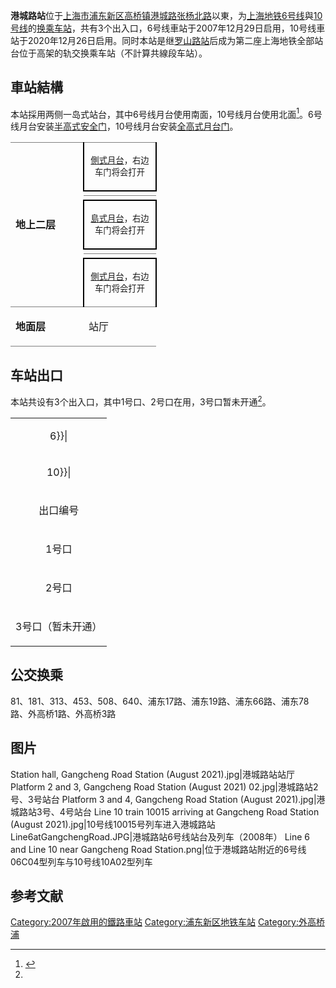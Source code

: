 {{noteTA 
|G1 =Railway}}
{{SH Future infrastructure}}
{{Infobox station
|name = 港城路
|eng_name = Gangcheng Road
|symbol_right =
|linecolour = {{上海地铁颜色|6|yes}}
|linecolour2 = {{上海地铁颜色|10|yes}}
|image = Platform 2 and 3, Gangcheng Road Station (August 2021) 01.jpg
|caption = 港城路站2号、3号站台
|other_name = 
|country = {{PRC}}
|borough = [[上海市|上海市]][[浦东新区|浦东新区]][[高桥镇_(上海市)|高桥镇]]
|address = [[港城路|港城路]]与[[张杨北路|张杨北路]]交叉口东南侧
|coordinates = {{coord|31|21|18|N|121|34|12|E|type:railwaystation}}
|elevation = 
|owned = [[上海申通地铁集团|上海申通地铁集团]]
|operator = [[上海地铁|上海地铁]]
|lines = {{上海地铁线路名|6|SL}}<br/>{{上海地铁线路名|10|SL}}
|distance = 
|platform = 2個[[側式月台|側式月台]]+1個[[島式月台|島式月台]]
|tracks = 4条
|bus_routes = 
|bus_stands = 
|connections = 
|structure = 地上车站
|hall = 地上站厅
|depth = 
|levels = 
|interchange = 站厅换乘、站台换乘
|exits = 3个
|architect = 
|architectural_style = 
|colour = 
|type = 
|status = 运营中
|code = {{上海地铁线路名|10|S}}：L10/33
|classification = 
|website = 
|built = 
|opened = {{上海地铁线路名|6|S}}：{{Start date|2007|12|29|df=y}}<br/>{{上海地铁线路名|10|S}}：{{Start date|2020|12|26|df=y}}
|pass_year = 
|passengers = 
|pass_system = 
|pass_rank = 
|mpassengers = 
|trains = 
|station_hours = 
|hours = 
|first = {{collapsible list
 |title = 　
 |
{{上海地铁线路名|6|S}}
:往{{上海地铁起讫站|6|R}}：5:30
{{上海地铁线路名|10|S}}
:往{{上海地铁起讫站|10|L|虹桥火车站}}：5:27
:往{{上海地铁起讫站|10|L|航中路}}：5:32
:往{{上海地铁起讫站|10|R}}：6:35
}}
|last = {{collapsible list
 |title = 　
 |
{{上海地铁线路名|6|S}}
:往{{上海地铁起讫站|6|R}}：22:30
{{上海地铁线路名|10|S}}
:往{{上海地铁起讫站|10|L|虹桥火车站}}：22:32
:往{{上海地铁起讫站|10|L|航中路}}：22:27
:往{{上海地铁起讫站|10|R}}：23:41
}}
|adjacent = {{adjacent stations|system=上海地铁
|line1=6|right1=外高桥保税区北
|line2=10|left2=高桥|right2=基隆路|note-left2=L10/32|note-mid2=L10/33|note-right2=L10/34}}
|route_map = {{routemap
|inline=1
|legend=track
|map=
\\uhCONTg!~MASKr!~uCONTg\uhCONTg!~MASKl!~uCONTg~~{{Rmri|U}}{{站|高桥||上海市}}
uhSTRc2\uSTR3+l!~lhSTR3+l(r)\uhSTR(l)q\uhSTR(l)q!~MSTR!~MASKrr!~uhSTR(r)!~NULf\uhSTR(l)q!~MSTR!~MASKll!~uhSTR(l)!~NULg\uhCONTfq!~MASKe!~uCONTfq
uSTR+1!~lhSTR+1(r)\uSTRc4\uSTR+l!~lhSTR+l(l)\uhSTR(r)q!~MSTR!~MASKrr!~uhSTR(r)\uhSTR(r)q!~MSTR!~MASKll!~uhSTR(l)\uhCONTfq!~MASKa!~uCONTfq~~{{Rmri|R}}[[港城路车辆段|港城路车辆段]]
uhSTR(r)!~NULf\\uhSTR(l)!~NULg\uhSTR(r)\uhSTR(l)\
uhSTR(r)\uENDEa!~uSTRc2\uABZg3!~lhSTR(l)\uhSTR(r)\uhSTR(l)\
uABZg2!~lhSTR(r)\uABZg+1!~uSTRc3\uSTR+c4!~lhSTR(l)\uhSTR(r)\uhSTR(l)\
uSTR+c1!~lhSTR(r)\uABZg+4\uhSTR(l)\uhSTR(r)\uhSTR(l)\
uhSTR(r)\uSTR\uhSTR(l)\uhSTR(r)\uhSTR(l)\
uSTR2!~lhSTR2(r)\uSTRc3!~uABZg2\uSTR+c3!~lhSTR(l)\uhSTR(r)\uhSTR(l)\
uhSTRc1\uABZg+4!~!~uSTRc1!~lhSTR+4(r)\uABZg+4!~lhSTR(l)\uhSTR(r)\uhSTR(l)\
uSTR+BSr\uSTR+BSl\uSTR+BSr\uSTR+BSl
uSTR+BSr\uSTR+BSl\uSTR+BSr\uSTR+BSl
uSTR+BSr\uSTR+BSl\uSTR+BSr\uSTR+BSl
uhSTR(r)\uhSTR(l)\uSTR+BSr\uSTR+BSl
uhSTR(r)\uhSTR(l)\uSTR+BSr\uSTR+BSl
uhSTR(r)!~NULf\uhSTR(l)!~NULg\uhSTR(r)!~NULf\uhSTR(l)!~NULg
{{站|外高桥保税区北}}{{Rmri|D}}! !uhCONTf!~MASKr!~uCONTf\uhCONTf!~MASKl!~uCONTf\uhCONTf!~MASKr!~uCONTf\uhCONTf!~MASKl!~uCONTf~~{{Rmri|D}}{{站|基隆路}}
}}
}}
'''港城路站'''位于[[上海市|上海市]][[浦东新区|浦东新区]][[高桥镇_(上海市)|高桥镇]][[港城路|港城路]][[张杨北路|张杨北路]]以東，为[[上海地铁|上海地铁]][[上海轨道交通6号线|6号线]]與[[上海轨道交通10号线|10号线]]的[[换乘站|换乘车站]]，共有3个出入口，6号线車站于2007年12月29日启用，10号线車站于2020年12月26日启用。同时本站是继[[罗山路站|罗山路站]]后成为第二座上海地铁全部站台位于高架的轨交换乘车站（不計算共線段车站）。

== 車站結構 ==
本站採用两侧一岛式站台，其中6号线月台使用南面，10号线月台使用北面<ref name=":0">{{Cite web|title=6号线 港城路 - 车站信息|url=http://service.shmetro.com/czxx/index.htm?id=0648&stationname=%E6%B8%AF%E5%9F%8E%E8%B7%AF|access-date=2021-08-21|work=上海地铁}}</ref>。6号线月台安装[[月台閘門|半高式安全门]]，10号线月台安装[[月台幕門|全高式月台门]]。
{|cellspacing=0 cellpadding=3
|style="border-bottom:solid 1px gray;border-top:solid 1px gray;" rowspan=7 width=100|'''地上二层'''
|style="border-right:solid 2px black;border-left:solid 2px black;border-top:solid 1px gray;border-bottom:solid 2px black;" colspan=2|<center><small>[[側式月台|側式月台]]，右边车门将会打开</small></center>
|-
|style="border-bottom:solid 1px gray;" width=100|{{arrow|L}}
|style="border-bottom:solid 1px gray;" width=350|{{上海地铁线路名|10}}往{{站|虹桥火车站}}/{{站|航中路}}<small>（{{站|高桥||上海市}}）</small>
|-
|
|{{split text|{{上海地铁线路名|10}}往{{站|基隆路}}<small>（终点站）</small>|{{arrow|R}}}}
|-
|style="border-top:solid 2px black;border-right:solid 2px black;border-left:solid 2px black;border-bottom:solid 2px black;" colspan=2|<center><small>[[島式月台|島式月台]]，右边车门将会打开
|-
|style="border-bottom:solid 1px gray;"|{{arrow|L}}
|style="border-bottom:solid 1px gray;"|{{上海地铁线路名|6}}落客站台
|-
|
|{{split text|{{上海地铁线路名|6}}往{{站|东方体育中心}}<small>（{{站|外高桥保税区北}}）</small>|{{arrow|R}}}}
|-
|style="border-right:solid 2px black;border-left:solid 2px black;border-top:solid 2px black;border-bottom:solid 1px gray;" colspan=2|<center><small>[[側式月台|側式月台]]，右边车门将会打开</small></center>
|-
|style="border-bottom:solid 1px gray;"|'''地面层'''
|style="border-bottom:solid 1px gray;"|站厅
|style="border-bottom:solid 1px gray;"|1-3出入口、票务服务、自动售票机、人工服务台
|}

== 车站出口 ==
本站共设有3个出入口，其中1号口、2号口在用，3号口暂未开通<ref name=":0" />。
{| class="wikitable"
|colspan=4 align="center" bgcolor={{上海地铁颜色|6}}|
|-
|colspan=4 align="center" bgcolor={{上海地铁颜色|10}}|
|-
! 出口编号 !! 建议前往目的地 !! 照片
|-
| 1号口 || [[港城路|港城路]]（南侧） || 
|-
| 2号口{{绿底白字出口|exitsign=none|附=廁}} || [[草高支路|草高支路]]（北侧） || 
|-
| 3号口（暂未开通） || 港城路（南侧）、[[张杨北路|张杨北路]]（东侧） ||
|}

== 公交换乘 ==
81、181、313、453、508、640、浦东17路、浦东19路、浦东66路、浦东78路、外高桥1路、外高桥3路

== 图片 ==
<gallery>
Station hall, Gangcheng Road Station (August 2021).jpg|港城路站站厅
Platform 2 and 3, Gangcheng Road Station (August 2021) 02.jpg|港城路站2号、3号站台
Platform 3 and 4, Gangcheng Road Station (August 2021).jpg|港城路站3号、4号站台
Line 10 train 10015 arriving at Gangcheng Road Station (August 2021).jpg|10号线10015号列车进入港城路站
Line6atGangchengRoad.JPG|港城路站6号线站台及列车（2008年）
Line 6 and Line 10 near Gangcheng Road Station.png|位于港城路站附近的6号线06C04型列车与10号线10A02型列车
</gallery>

== 参考文献 ==
{{commonscat|Gangcheng Road Station}}
{{Reflist}}

{{上海轨道交通6号线车站}}
{{上海轨道交通10号线车站}}

[[Category:2007年啟用的鐵路車站|Category:2007年啟用的鐵路車站]]
[[Category:浦东新区地铁车站|Category:浦东新区地铁车站]]
[[Category:外高桥|Category:外高桥]]
[[Category:以街道命名的上海軌道交通車站|浦]]